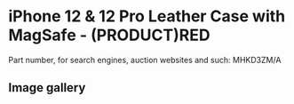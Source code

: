 
# iPhone 12 & 12 Pro Leather Case with MagSafe - (PRODUCT)RED

Part number, for search engines, auction websites and such: MHKD3ZM/A

## Image gallery

<div style={{ width: "768px" }}>
  <GalleryComponent
    images={[
      {
        original: "/everysource/MHKD3.webp",
        thumbnail: "/everypreview/MHKD3.webp",
      },
      {
        original: "/everysource/MHKD3_AV01.webp",
        thumbnail: "/everypreview/MHKD3_AV01.webp",
      },
      {
        original: "/everysource/MHKD3_AV02.webp",
        thumbnail: "/everypreview/MHKD3_AV02.webp",
      },
      {
        original: "/everysource/MHKD3_AV03.webp",
        thumbnail: "/everypreview/MHKD3_AV03.webp",
      },
      {
        original: "/everysource/MHKD3_AV04.webp",
        thumbnail: "/everypreview/MHKD3_AV04.webp",
      },
      {
        original: "/everysource/MHKD3_AV05.webp",
        thumbnail: "/everypreview/MHKD3_AV05.webp",
      },
      {
        original: "/everysource/MHKD3_AV06.webp",
        thumbnail: "/everypreview/MHKD3_AV06.webp",
      },
      {
        original: "/everysource/MHKD3_AV07.webp",
        thumbnail: "/everypreview/MHKD3_AV07.webp",
      },
      {
        original: "/everysource/MHKD3_AV08.webp",
        thumbnail: "/everypreview/MHKD3_AV08.webp",
      },
      {
        original: "/everysource/MHKD3_AV09.webp",
        thumbnail: "/everypreview/MHKD3_AV09.webp",
      },
      {
        original: "/everysource/MHKD3_AV10.webp",
        thumbnail: "/everypreview/MHKD3_AV10.webp",
      }
    ]}
  />
</div>